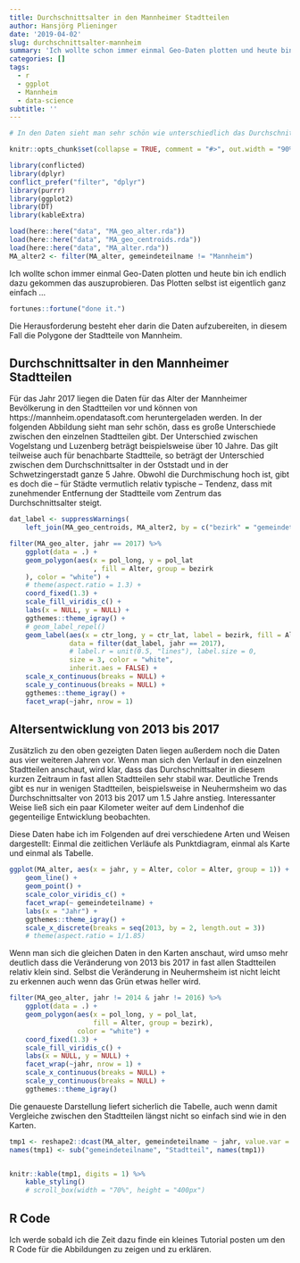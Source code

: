 ```yaml
---
title: Durchschnittsalter in den Mannheimer Stadtteilen
author: Hansjörg Plieninger
date: '2019-04-02'
slug: durchschnittsalter-mannheim
summary: 'Ich wollte schon immer einmal Geo-Daten plotten und heute bin ich endlich dazu gekommen das auszuprobieren. Das Plotten selbst ist eigentlich ganz einfach. Die Herausforderung besteht eher darin die Daten aufzubereiten, in diesem Fall die Polygone der Stadtteile von Mannheim.'
categories: []
tags:
  - r
  - ggplot
  - Mannheim
  - data-science
subtitle: ''
---
```


```r

# In den Daten sieht man sehr schön wie unterschiedlich das Durchschnittsalter in den Mannheimer Stadtteilen ist bei gleichzeitig hoher zeitlicher Stabilität.

knitr::opts_chunk$set(collapse = TRUE, comment = "#>", out.width = "90%")

library(conflicted)
library(dplyr)
conflict_prefer("filter", "dplyr")
library(purrr)
library(ggplot2)
library(DT)
library(kableExtra)

load(here::here("data", "MA_geo_alter.rda"))
load(here::here("data", "MA_geo_centroids.rda"))
load(here::here("data", "MA_alter.rda"))
MA_alter2 <- filter(MA_alter, gemeindeteilname != "Mannheim")

```

Ich wollte schon immer einmal Geo-Daten plotten und heute bin ich endlich dazu gekommen das auszuprobieren.
Das Plotten selbst ist eigentlich ganz einfach ...

```r
fortunes::fortune("done it.")
```

Die Herausforderung besteht eher darin die Daten aufzubereiten, in diesem Fall die Polygone der Stadtteile von Mannheim.

## Durchschnittsalter in den Mannheimer Stadtteilen

Für das Jahr 2017 liegen die Daten für das Alter der Mannheimer Bevölkerung in den Stadtteilen vor und können von https://mannheim.opendatasoft.com heruntergeladen werden.
In der folgenden Abbildung sieht man sehr schön, dass es große Unterschiede zwischen den einzelnen Stadtteilen gibt.
Der Unterschied zwischen Vogelstang und Luzenberg beträgt beispielsweise über 10 Jahre.
Das gilt teilweise auch für benachbarte Stadtteile, so beträgt der Unterschied zwischen dem Durchschnittsalter in der Oststadt und in der Schwetzingerstadt ganze 5 Jahre.
Obwohl die Durchmischung hoch ist, gibt es doch die -- für Städte vermutlich relativ typische -- Tendenz, dass mit zunehmender Entfernung der Stadtteile vom Zentrum das Durchschnittsalter steigt.

```r
dat_label <- suppressWarnings(
    left_join(MA_geo_centroids, MA_alter2, by = c("bezirk" = "gemeindeteilname")))

filter(MA_geo_alter, jahr == 2017) %>%
    ggplot(data = .) +
    geom_polygon(aes(x = pol_long, y = pol_lat
                     , fill = Alter, group = bezirk
    ), color = "white") + 
    # theme(aspect.ratio = 1.3) +
    coord_fixed(1.3) +
    scale_fill_viridis_c() +
    labs(x = NULL, y = NULL) +
    ggthemes::theme_igray() +
    # geom_label_repel()
    geom_label(aes(x = ctr_long, y = ctr_lat, label = bezirk, fill = Alter),
               data = filter(dat_label, jahr == 2017),
               # label.r = unit(0.5, "lines"), label.size = 0,
               size = 3, color = "white",
               inherit.aes = FALSE) +
    scale_x_continuous(breaks = NULL) +
    scale_y_continuous(breaks = NULL) +
    ggthemes::theme_igray() +
    facet_wrap(~jahr, nrow = 1)
```

## Altersentwicklung von 2013 bis 2017

Zusätzlich zu den oben gezeigten Daten liegen außerdem noch die Daten aus vier weiteren Jahren vor.
Wenn man sich den Verlauf in den einzelnen Stadtteilen anschaut, wird klar, dass das Durchschnittsalter in diesem kurzen Zeitraum in fast allen Stadtteilen sehr stabil war.
Deutliche Trends gibt es nur in wenigen Stadtteilen, beispielsweise in Neuhermsheim wo das Durchschnittsalter von 2013 bis 2017 um 1.5 Jahre anstieg.
Interessanter Weise ließ sich ein paar Kilometer weiter auf dem Lindenhof die gegenteilige Entwicklung beobachten.

Diese Daten habe ich im Folgenden auf drei verschiedene Arten und Weisen dargestellt: Einmal die zeitlichen Verläufe als Punktdiagram, einmal als Karte und einmal als Tabelle.

```r
ggplot(MA_alter, aes(x = jahr, y = Alter, color = Alter, group = 1)) +
    geom_line() +
    geom_point() +
    scale_color_viridis_c() +
    facet_wrap(~ gemeindeteilname) +
    labs(x = "Jahr") +
    ggthemes::theme_igray() +
    scale_x_discrete(breaks = seq(2013, by = 2, length.out = 3))
    # theme(aspect.ratio = 1/1.85)
```

Wenn man sich die gleichen Daten in den Karten anschaut, wird umso mehr deutlich dass die Veränderung von 2013 bis 2017 in fast allen Stadtteilen relativ klein sind.
Selbst die Veränderung in Neuhermsheim ist nicht leicht zu erkennen auch wenn das Grün etwas heller wird.

```r
filter(MA_geo_alter, jahr != 2014 & jahr != 2016) %>%
    ggplot(data = .) +
    geom_polygon(aes(x = pol_long, y = pol_lat,
                     fill = Alter, group = bezirk),
                 color = "white") +
    coord_fixed(1.3) +
    scale_fill_viridis_c() +
    labs(x = NULL, y = NULL) +
    facet_wrap(~jahr, nrow = 1) +
    scale_x_continuous(breaks = NULL) +
    scale_y_continuous(breaks = NULL) +
    ggthemes::theme_igray()
```

Die genaueste Darstellung liefert sicherlich die Tabelle, auch wenn damit Vergleiche zwischen den Stadtteilen längst nicht so einfach sind wie in den Karten.

```r

tmp1 <- reshape2::dcast(MA_alter, gemeindeteilname ~ jahr, value.var = "Alter")
names(tmp1) <- sub("gemeindeteilname", "Stadtteil", names(tmp1))


knitr::kable(tmp1, digits = 1) %>% 
    kable_styling()
    # scroll_box(width = "70%", height = "400px")

```

## R Code

Ich werde sobald ich die Zeit dazu finde ein kleines Tutorial posten um den R Code für die Abbildungen zu zeigen und zu erklären.
